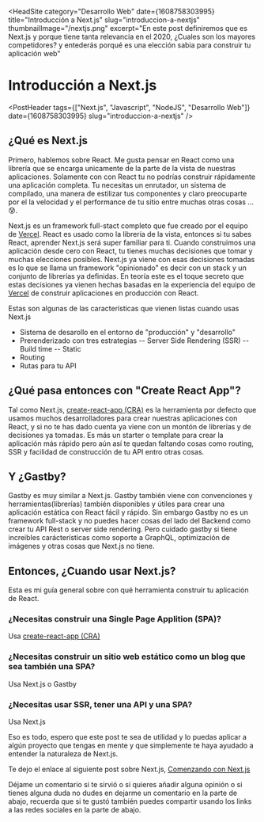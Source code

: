 
<HeadSite
  category="Desarrollo Web"
  date={1608758303995}
  title="Introducción a Next.js"
  slug="introduccion-a-nextjs"
  thumbnailImage="/nextjs.png"
  excerpt="En este post definiremos que es Next.js y porque tiene tanta relevancia en el 2020, ¿Cuales son los mayores competidores? y entederás porqué es una elección sabia para construir tu aplicación web"
></HeadSite>

# Introducción a Next.js

<PostHeader
  tags={["Next.js", "Javascript", "NodeJS", "Desarrollo Web"]}
  date={1608758303995}
  slug="introduccion-a-nextjs"
/>


## ¿Qué es Next.js


Primero, hablemos sobre React. Me gusta pensar en React como una librería que se
encarga unicamente de la parte de la vista de nuestras aplicaciones. Solamente con con React
tu no podrías construir rápidamente una aplicación completa. Tu necesitas un enrutador, un sistema
de compilado, una manera de estilizar tus componentes y claro preocuparte por el la velocidad y el 
performance de tu sitio entre muchas otras cosas ... 😰.


Next.js es un framework full-stact completo que fue creado por el equipo de [Vercel](https://vercel.com/). 
React es usado como la librería de la vista, entonces si tu sabes React, aprender Next.js será super familiar para ti.
Cuando construimos una aplicación desde cero con React, tu tienes muchas decisiones que tomar y muchas elecciones posibles.
Next.js ya viene con esas decisiones tomadas es lo que se llama un framework "opinionado" es decir con
un stack y un conjunto de librerías ya definidas. En teoría este es el toque secreto que estas decisiones
ya vienen hechas basadas en la experiencia del equipo de [Vercel](https://vercel.com/) de construir aplicaciones
en producción con React.


Estas son algunas de las características que vienen listas cuando usas Next.js


- Sistema de desarollo en el entorno de "producción" y "desarrollo"
- Prerenderizado con tres estrategias
    -- Server Side Rendering (SSR)
    -- Build time
    -- Static
- Routing
- Rutas para tu API


## ¿Qué pasa entonces con "Create React App"?

Tal como Next.js, [create-react-app (CRA)](https://es.reactjs.org/docs/create-a-new-react-app.html) es
la herramienta por defecto que usamos muchos desarrolladores para crear nuestras aplicaciones con React, y
si no te has dado cuenta ya viene con un montón de librerías y de decisiones ya tomadas. Es más un starter
o template para crear la aplicación más rápido pero aún así te quedan faltando cosas como routing, SSR y 
facilidad de construcción de tu API entro otras cosas.


## Y ¿Gastby?

Gastby es muy similar a Next.js. Gastby también viene con convenciones y herramientas(librerías) también
disponibles y útiles para crear una aplicación estática con React fácil y rápido. Sin embargo Gastby no
es un framework full-stack y no puedes hacer cosas del lado del Backend como crear tu API Rest o server 
side rendering. Pero cuidado gastby si tiene increibles carácterísticas como soporte a GraphQL, optimización
de imágenes y otras cosas que Next.js no tiene.


## Entonces, ¿Cuando usar Next.js?

Esta es mi guía general sobre con qué herramienta construir tu aplicación de React.


### ¿Necesitas construir una Single Page Applition (SPA)?

Usa [create-react-app (CRA)](https://es.reactjs.org/docs/create-a-new-react-app.html)


### ¿Necesitas construir un sitio web estático como un blog que sea también una SPA?

Usa Next.js o Gastby


### ¿Necesitas usar SSR, tener una API y una SPA?

Usa Next.js


Eso es todo, espero que este post te sea de utilidad y lo puedas aplicar a 
algún proyecto que tengas en mente y que simplemente te haya ayudado a entender 
la naturaleza de Next.js. 


Te dejo el enlace al siguiente post sobre Next.js, [Comenzando con Next.js](https://www.sebastian-gomez.com/posts/comenzando-con-nextjs)


Déjame un comentario si te sirvió  o si quieres añadir 
alguna opinión o si tienes alguna duda no dudes en dejarme un comentario 
en la parte de abajo, recuerda que si te gustó también puedes compartir usando los links a 
las redes sociales en la parte de abajo.

<Discuss slug="introduccion-a-nextjs" />
